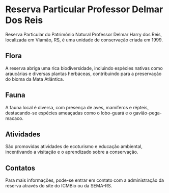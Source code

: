 # Reserva Particular Professor Delmar Dos Reis

Reserva Particular do Patrimônio Natural Professor Delmar Harry dos Reis, localizada em Viamão, RS, é uma unidade de conservação criada em 1999.

## Flora

A reserva abriga uma rica biodiversidade, incluindo espécies nativas como araucárias e diversas plantas herbáceas, contribuindo para a preservação do bioma da Mata Atlântica.

## Fauna



A fauna local é diversa, com presença de aves, mamíferos e répteis, destacando-se espécies ameaçadas como o lobo-guará e o gavião-pega-macaco.

## Atividades

São promovidas atividades de ecoturismo e educação ambiental, incentivando a visitação e o aprendizado sobre a conservação.

## Contatos

Para mais informações, pode-se entrar em contato com a administração da reserva através do site do ICMBio ou da SEMA-RS.